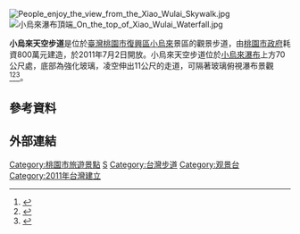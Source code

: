 [[File:People_enjoy_the_view_from_the_Xiao_Wulai_Skywalk.jpg|thumb]]
[[File:小烏來瀑布頂端_On_the_top_of_Xiao_Wulai_Waterfall.jpg|thumb]]

'''小烏來天空步道'''是位於[[臺灣|臺灣]][[桃園市|桃園市]][[復興區_(台灣)|復興區]][[小烏來|小烏來]]景區的觀景步道，由[[桃園市政府|桃園市政府]]耗資800萬元建造，於2011年7月2日開放。小烏來天空步道位於[[小烏來瀑布|小烏來瀑布]]上方70公尺處，底部為強化玻璃，凌空伸出11公尺的走道，可隔著玻璃俯視瀑布景觀<ref name=桃園觀光>{{Cite_web|url=https://travel.tycg.gov.tw/zh-tw/travel/attraction/583 |title=小烏來天空步道 |work=桃園觀光導覽網 |publisher=桃園縣政府觀光行銷局 |archiveurl=https://web.archive.org/web/20201105085342/https://travel.tycg.gov.tw/zh-tw/travel/attraction/583 |archivedate=2020-11-05 |dead-url=no |language=zh-tw }}</ref><ref name=康>{{Cite_news |author=康鴻志 |url=http://tw.news.yahoo.com/桃園天空步道-凌空觀瀑超震撼-213000243.html |title=桃園天空步道 凌空觀瀑超震撼 |publisher=中國時報 |work=Yahoo!奇摩新聞 |date=2012-08-12 |accessdate=2012-08-21 |archiveurl=https://web.archive.org/web/20201105085606/https://tw.news.yahoo.com/%E6%A1%83%E5%9C%92%E5%A4%A9%E7%A9%BA%E6%AD%A5%E9%81%93-%E5%87%8C%E7%A9%BA%E8%A7%80%E7%80%91%E8%B6%85%E9%9C%87%E6%92%BC-213000243.html |archivedate=2020-11-05 |dead-url=no |language=zh-tw }}</ref><ref name="ETtoday">{{Cite_web |url=http://www.ettoday.net/news/20120724/77965.htm |title=猴探井帶動風潮　全台掀起吊橋風 |publisher=ETtoday東森新聞雲 |accessdate=2012-05-19 |date=2012-07-24 |archiveurl=https://web.archive.org/web/20201105085802/https://www.ettoday.net/news/20120724/77965.htm |archivedate=2020-11-05 |dead-url=no |language=zh-tw }}</ref>。

==參考資料==
{{Reflist}}

==外部連結==
{{Commons_category-inline|Xiaowulai Skywalk}}

[[Category:桃園市旅遊景點|Category:桃園市旅遊景點]]
[[Category:復興區_(臺灣)|S]]
[[Category:台灣步道|Category:台灣步道]]
[[Category:观景台|Category:观景台]]
[[Category:2011年台灣建立|Category:2011年台灣建立]]
{{Taiwan-stub}}